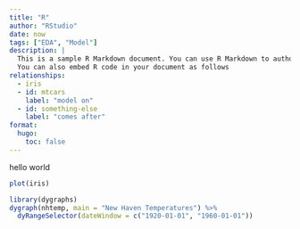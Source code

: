 ```yaml
---
title: "R"
author: "RStudio"
date: now
tags: ["EDA", "Model"]
description: |
  This is a sample R Markdown document. You can use R Markdown to author documents like this one.
  You can also embed R code in your document as follows
relationships:
  - iris
  - id: mtcars
    label: "model on"
  - id: something-else
    label: "comes after"
format:
  hugo:
    toc: false
---
```


hello world

```r
plot(iris)
```

```r
library(dygraphs)
dygraph(nhtemp, main = "New Haven Temperatures") %>%
  dyRangeSelector(dateWindow = c("1920-01-01", "1960-01-01"))
```
